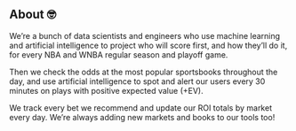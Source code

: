 ## About 🤓

We're a bunch of data scientists and engineers who use machine learning and artificial intelligence to project who will score first, and how they'll do it, for every NBA and WNBA regular season and playoff game.

Then we check the odds at the most popular sportsbooks throughout the day, and use artificial intelligence to spot and alert our users every 30 minutes on plays with positive expected value (+EV).

We track every bet we recommend and update our ROI totals by market every day. We're always adding new markets and books to our tools too!
